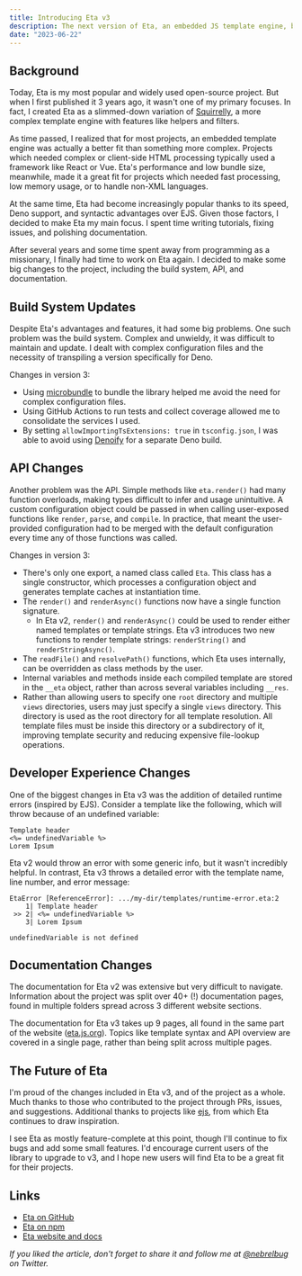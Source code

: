 ```yaml
---
title: Introducing Eta v3
description: The next version of Eta, an embedded JS template engine, brings API and documentation improvements.
date: "2023-06-22"
---
```


## Background

Today, Eta is my most popular and widely used open-source project. But when I first published it 3 years ago, it wasn't one of my primary focuses. In fact, I created Eta as a slimmed-down variation of [Squirrelly](https://squirrelly.js.org), a more complex template engine with features like helpers and filters.

As time passed, I realized that for most projects, an embedded template engine was actually a better fit than something more complex. Projects which needed complex or client-side HTML processing typically used a framework like React or Vue. Eta's performance and low bundle size, meanwhile, made it a great fit for projects which needed fast processing, low memory usage, or to handle non-XML languages.

At the same time, Eta had become increasingly popular thanks to its speed, Deno support, and syntactic advantages over EJS. Given those factors, I decided to make Eta my main focus. I spent time writing tutorials, fixing issues, and polishing documentation.

After several years and some time spent away from programming as a missionary, I finally had time to work on Eta again. I decided to make some big changes to the project, including the build system, API, and documentation.

## Build System Updates

Despite Eta's advantages and features, it had some big problems. One such problem was the build system. Complex and unwieldy, it was difficult to maintain and update. I dealt with complex configuration files and the necessity of transpiling a version specifically for Deno.

Changes in version 3:

- Using [microbundle](https://github.com/developit/microbundle) to bundle the library helped me avoid the need for complex configuration files.
- Using GitHub Actions to run tests and collect coverage allowed me to consolidate the services I used.
- By setting `allowImportingTsExtensions: true` in `tsconfig.json`, I was able to avoid using [Denoify](https://github.com/garronej/denoify) for a separate Deno build.

## API Changes

Another problem was the API. Simple methods like `eta.render()` had many function overloads, making types difficult to infer and usage unintuitive. A custom configuration object could be passed in when calling user-exposed functions like `render`, `parse`, and `compile`. In practice, that meant the user-provided configuration had to be merged with the default configuration every time any of those functions was called.

Changes in version 3:

- There's only one export, a named class called `Eta`. This class has a single constructor, which processes a configuration object and generates template caches at instantiation time.
- The `render()` and `renderAsync()` functions now have a single function signature.
  - In Eta v2, `render()` and `renderAsync()` could be used to render either named templates or template strings. Eta v3 introduces two new functions to render template strings: `renderString()` and `renderStringAsync()`.
- The `readFile()` and `resolvePath()` functions, which Eta uses internally, can be overridden as class methods by the user.
- Internal variables and methods inside each compiled template are stored in the `__eta` object, rather than across several variables including `__res`.
- Rather than allowing users to specify one `root` directory and multiple `views` directories, users may just specify a single `views` directory. This directory is used as the root directory for all template resolution. All template files must be inside this directory or a subdirectory of it, improving template security and reducing expensive file-lookup operations.

## Developer Experience Changes

One of the biggest changes in Eta v3 was the addition of detailed runtime errors (inspired by EJS). Consider a template like the following, which will throw because of an undefined variable:

```eta title="example.eta"
Template header
<%= undefinedVariable %>
Lorem Ipsum
```

Eta v2 would throw an error with some generic info, but it wasn't incredibly helpful. In contrast, Eta v3 throws a detailed error with the template name, line number, and error message:

```text
EtaError [ReferenceError]: .../my-dir/templates/runtime-error.eta:2
    1| Template header
 >> 2| <%= undefinedVariable %>
    3| Lorem Ipsum

undefinedVariable is not defined
```

## Documentation Changes

The documentation for Eta v2 was extensive but very difficult to navigate. Information about the project was split over 40+ (!) documentation pages, found in multiple folders spread across 3 different website sections.

The documentation for Eta v3 takes up 9 pages, all found in the same part of the website ([eta.js.org](https://eta.js.org)). Topics like template syntax and API overview are covered in a single page, rather than being split across multiple pages.

## The Future of Eta

I'm proud of the changes included in Eta v3, and of the project as a whole. Much thanks to those who contributed to the project through PRs, issues, and suggestions. Additional thanks to projects like [ejs](https://github.com/mde/ejs), from which Eta continues to draw inspiration.

I see Eta as mostly feature-complete at this point, though I'll continue to fix bugs and add some small features. I'd encourage current users of the library to upgrade to v3, and I hope new users will find Eta to be a great fit for their projects.

## Links

- [Eta on GitHub](https://github.com/eta-dev/eta)
- [Eta on npm](https://www.npmjs.com/package/eta)
- [Eta website and docs](https://eta.js.org)

_If you liked the article, don't forget to share it and follow me at [@nebrelbug](https://twitter.com/nebrelbug) on Twitter._
